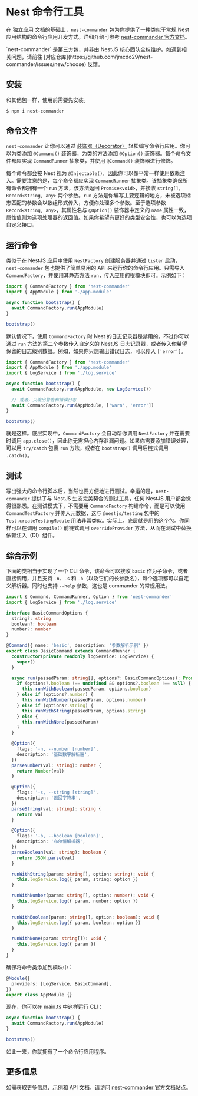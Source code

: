 # Nest 命令行工具

在 [独立应用](/standalone-applications) 文档的基础上，`nest-commander` 包为你提供了一种类似于常规 Nest 应用结构的命令行应用开发方式。详细介绍可参考 [nest-commander 官方文档](https://jmcdo29.github.io/nest-commander)。

<CalloutInfo>
  `nest-commander` 是第三方包，并非由 NestJS 核心团队全权维护。如遇到相关问题，请前往
  [对应仓库](https://github.com/jmcdo29/nest-commander/issues/new/choose) 反馈。
</CalloutInfo>

## 安装

和其他包一样，使用前需要先安装。

```bash
$ npm i nest-commander
```

## 命令文件

`nest-commander` 让你可以通过 [装饰器（Decorator）](https://www.typescriptlang.org/docs/handbook/decorators.html) 轻松编写命令行应用。你可以为类添加 `@Command()` 装饰器，为类的方法添加 `@Option()` 装饰器。每个命令文件都应实现 `CommandRunner` 抽象类，并使用 `@Command()` 装饰器进行修饰。

每个命令都会被 Nest 视为 `@Injectable()`，因此你可以像平常一样使用依赖注入。需要注意的是，每个命令都应实现 `CommandRunner` 抽象类。该抽象类确保所有命令都拥有一个 `run` 方法，该方法返回 `Promise<void>`，并接收 `string[], Record<string, any>` 两个参数。`run` 方法是你编写主要逻辑的地方，未被选项标志匹配的参数会以数组形式传入，方便你处理多个参数。至于选项参数 `Record<string, any>`，其属性名与 `@Option()` 装饰器中定义的 `name` 属性一致，属性值则为选项处理器的返回值。如果你希望有更好的类型安全性，也可以为选项自定义接口。

## 运行命令

类似于在 NestJS 应用中使用 `NestFactory` 创建服务器并通过 `listen` 启动，`nest-commander` 包也提供了简单易用的 API 来运行你的命令行应用。只需导入 `CommandFactory`，并使用其静态方法 `run`，传入应用的根模块即可。示例如下：

```ts
import { CommandFactory } from 'nest-commander'
import { AppModule } from './app.module'

async function bootstrap() {
  await CommandFactory.run(AppModule)
}

bootstrap()
```

默认情况下，使用 `CommandFactory` 时 Nest 的日志记录器是禁用的。不过你可以通过 `run` 方法的第二个参数传入自定义的 NestJS 日志记录器，或者传入你希望保留的日志级别数组。例如，如果你只想输出错误日志，可以传入 `['error']`。

```ts
import { CommandFactory } from 'nest-commander'
import { AppModule } from './app.module'
import { LogService } from './log.service'

async function bootstrap() {
  await CommandFactory.run(AppModule, new LogService())

  // 或者，只输出警告和错误日志
  await CommandFactory.run(AppModule, ['warn', 'error'])
}

bootstrap()
```

就是这样。底层实现中，`CommandFactory` 会自动帮你调用 `NestFactory` 并在需要时调用 `app.close()`，因此你无需担心内存泄漏问题。如果你需要添加错误处理，可以用 `try/catch` 包裹 `run` 方法，或者在 `bootstrap()` 调用后链式调用 `.catch()`。

## 测试

写出强大的命令行脚本后，当然也要方便地进行测试。幸运的是，`nest-commander` 提供了与 NestJS 生态完美契合的测试工具，任何 NestJS 用户都会觉得很熟悉。在测试模式下，不需要用 `CommandFactory` 构建命令，而是可以使用 `CommandTestFactory` 并传入元数据，这与 `@nestjs/testing` 包中的 `Test.createTestingModule` 用法非常类似。实际上，底层就是用的这个包。你同样可以在调用 `compile()` 前链式调用 `overrideProvider` 方法，从而在测试中替换依赖注入（DI）组件。

## 综合示例

下面的类相当于实现了一个 CLI 命令，该命令可以接收 `basic` 作为子命令，或者直接调用，并且支持 `-n`、`-s` 和 `-b`（以及它们的长参数名），每个选项都可以自定义解析器。同时也支持 `--help` 参数，这也是 commander 的常规用法。

```ts
import { Command, CommandRunner, Option } from 'nest-commander'
import { LogService } from './log.service'

interface BasicCommandOptions {
  string?: string
  boolean?: boolean
  number?: number
}

@Command({ name: 'basic', description: '参数解析示例' })
export class BasicCommand extends CommandRunner {
  constructor(private readonly logService: LogService) {
    super()
  }

  async run(passedParam: string[], options?: BasicCommandOptions): Promise<void> {
    if (options?.boolean !== undefined && options?.boolean !== null) {
      this.runWithBoolean(passedParam, options.boolean)
    } else if (options?.number) {
      this.runWithNumber(passedParam, options.number)
    } else if (options?.string) {
      this.runWithString(passedParam, options.string)
    } else {
      this.runWithNone(passedParam)
    }
  }

  @Option({
    flags: '-n, --number [number]',
    description: '基础数字解析器',
  })
  parseNumber(val: string): number {
    return Number(val)
  }

  @Option({
    flags: '-s, --string [string]',
    description: '返回字符串',
  })
  parseString(val: string): string {
    return val
  }

  @Option({
    flags: '-b, --boolean [boolean]',
    description: '布尔值解析器',
  })
  parseBoolean(val: string): boolean {
    return JSON.parse(val)
  }

  runWithString(param: string[], option: string): void {
    this.logService.log({ param, string: option })
  }

  runWithNumber(param: string[], option: number): void {
    this.logService.log({ param, number: option })
  }

  runWithBoolean(param: string[], option: boolean): void {
    this.logService.log({ param, boolean: option })
  }

  runWithNone(param: string[]): void {
    this.logService.log({ param })
  }
}
```

确保将命令类添加到模块中：

```ts
@Module({
  providers: [LogService, BasicCommand],
})
export class AppModule {}
```

现在，你可以在 main.ts 中这样运行 CLI：

```ts
async function bootstrap() {
  await CommandFactory.run(AppModule)
}

bootstrap()
```

如此一来，你就拥有了一个命令行应用程序。

## 更多信息

如需获取更多信息、示例和 API 文档，请访问 [nest-commander 官方文档站点](https://jmcdo29.github.io/nest-commander)。
